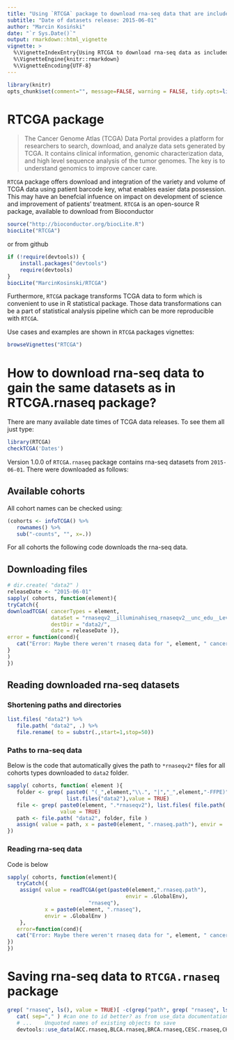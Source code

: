```yaml
---
title: "Using `RTCGA` package to download rna-seq data that are included in `RTCGA.rnaseq` package"
subtitle: "Date of datasets release: 2015-06-01"
author: "Marcin Kosiński"
date: "`r Sys.Date()`"
output: rmarkdown::html_vignette
vignette: >
  %\VignetteIndexEntry{Using RTCGA to download rna-seq data as included in RTCGA.data}
  %\VignetteEngine{knitr::rmarkdown}
  %\VignetteEncoding{UTF-8}
---
```


```r
library(knitr)
opts_chunk$set(comment="", message=FALSE, warning = FALSE, tidy.opts=list(keep.blank.line=TRUE, width.cutoff=150),options(width=150), eval = FALSE)
```

# RTCGA package

> The Cancer Genome Atlas (TCGA) Data Portal provides a platform for researchers to search, download, and analyze data sets generated by TCGA. It contains clinical information, genomic characterization data, and high level sequence analysis of the tumor genomes. The key is to understand genomics to improve cancer care.

`RTCGA` package offers download and integration of the variety and volume of TCGA data using patient barcode key, what enables easier data possession. This may have an benefcial infuence on impact on development of science and improvement of patients' treatment. `RTCGA` is an open-source R package, available to download from Bioconductor 

```r
source("http://bioconductor.org/biocLite.R")
biocLite("RTCGA")
```

or from github
```r
if (!require(devtools)) {
    install.packages("devtools")
    require(devtools)
}
biocLite("MarcinKosinski/RTCGA")
```

Furthermore, `RTCGA` package transforms TCGA data to form which is convenient to use in R statistical package. Those data transformations can be a part of statistical analysis pipeline which can be more reproducible with `RTCGA`.

Use cases and examples are shown in `RTCGA` packages vignettes:
```r
browseVignettes("RTCGA")
```


# How to download rna-seq data to gain the same datasets as in RTCGA.rnaseq package?

There are many available date times of TCGA data releases. To see them all just type:
```r
library(RTCGA)
checkTCGA('Dates')
```

Version 1.0.0 of `RTCGA.rnaseq` package contains rna-seq datasets from `2015-06-01`.
There were downloaded as follows:

## Available cohorts

All cohort names can be checked using:
```r
(cohorts <- infoTCGA() %>% 
   rownames() %>% 
   sub("-counts", "", x=.))
```

For all cohorts the following code downloads the rna-seq data.

## Downloading files
```r
# dir.create( "data2" )
releaseDate <- "2015-06-01"
sapply( cohorts, function(element){
tryCatch({
downloadTCGA( cancerTypes = element, 
              dataSet = "rnaseqv2__illuminahiseq_rnaseqv2__unc_edu__Level_3__RSEM_genes_normalized__data.Level",
              destDir = "data2/", 
              date = releaseDate )},
error = function(cond){
   cat("Error: Maybe there weren't rnaseq data for ", element, " cancer.\n")
}
)
})
```

## Reading downloaded rna-seq datasets

### Shortening paths and directories 

```r
list.files( "data2") %>% 
   file.path( "data2", .) %>%
   file.rename( to = substr(.,start=1,stop=50))
```


### Paths to rna-seq data
Below is the code that automatically gives the path to `*rnaseqv2*` files for all cohorts types downloaded to `data2` folder.

```r
sapply( cohorts, function( element ){
   folder <- grep( paste0( "(_",element,"\\.", "|","_",element,"-FFPE)", ".*rnaseqv2"), 
                   list.files("data2"),value = TRUE)
   file <- grep( paste0(element, ".*rnaseqv2"), list.files( file.path( "data2",folder ) ),
                 value = TRUE)
   path <- file.path( "data2", folder, file )
   assign( value = path, x = paste0(element, ".rnaseq.path"), envir = .GlobalEnv)
}) 
```

### Reading rna-seq data 

Code is below


```r
sapply( cohorts, function(element){
   tryCatch({
    assign( value = readTCGA(get(paste0(element,".rnaseq.path"),
                                      envir = .GlobalEnv),
                          "rnaseq"),
            x = paste0(element, ".rnaseq"),
            envir = .GlobalEnv )
    },
   error=function(cond){
   cat("Error: Maybe there weren't rnaseq data for ", element, " cancer.\n")
})
})
```



# Saving rna-seq data to `RTCGA.rnaseq` package


```r
grep( "rnaseq", ls(), value = TRUE)[ -c(grep("path", grep( "rnaseq", ls(), value = TRUE)))] %>%
   cat( sep="," ) #can one to id better? as from use_data documentation:
   # ...	Unquoted names of existing objects to save
   devtools::use_data(ACC.rnaseq,BLCA.rnaseq,BRCA.rnaseq,CESC.rnaseq,CHOL.rnaseq,COAD.rnaseq,DLBC.rnaseq,ESCA.rnaseq,GBM.rnaseq,HNSC.rnaseq,KICH.rnaseq,KIPAN.rnaseq,KIRC.rnaseq,KIRP.rnaseq,LAML.rnaseq,LGG.rnaseq,LIHC.rnaseq,LUAD.rnaseq,LUSC.rnaseq,MESO.rnaseq,OV.rnaseq,PAAD.rnaseq,PCPG.rnaseq,PRAD.rnaseq,READ.rnaseq,SKCM.rnaseq,STES.rnaseq,TGCT.rnaseq,THCA.rnaseq,THYM.rnaseq,UCEC.rnaseq,UCS.rnaseq,UVM.rnaseq, overwrite = TRUE)
```

